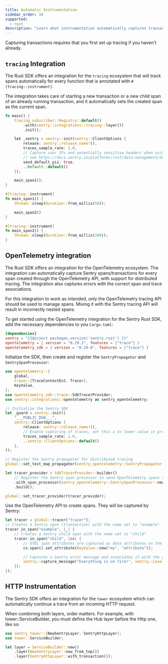 ```yaml
---
title: Automatic Instrumentation
sidebar_order: 10
supported:
  - rust
description: "Learn what instrumentation automatically captures transactions."
---
```


<Alert>

Capturing transactions requires that you first <PlatformLink to="/tracing/">set up tracing</PlatformLink> if you haven't already.

</Alert>

## `tracing` Integration

The Rust SDK offers an integration for the `tracing` ecosystem that will track spans automatically for every function that is annotated with `#[tracing::instrument]`.

The integration takes care of starting a new transaction or a new child span of an already running transaction, and it automatically sets the created span as the _current_ span.

```rust
fn main() {
    tracing_subscriber::Registry::default()
        .with(sentry::integrations::tracing::layer())
        .init();

    let _sentry = sentry::init(sentry::ClientOptions {
        release: sentry::release_name!(),
        traces_sample_rate: 1.0,
        // Capture user IPs and potentially sensitive headers when using HTTP server integrations
        // see https://docs.sentry.io/platforms/rust/data-management/data-collected for more info
        send_default_pii: true,
        ..Default::default()
    });

    main_span1();
}

#[tracing::instrument]
fn main_span1() {
    thread::sleep(Duration::from_millis(50));

    main_span2()
}

#[tracing::instrument]
fn main_span2() {
    thread::sleep(Duration::from_millis(200));
}
```

## OpenTelemetry integration

The Rust SDK offers an integration for the OpenTelemetry ecosystem.
The integration can automatically capture Sentry spans/transactions for every span created through the OpenTelemetry API, with support for distributed tracing.
The integration also captures errors with the correct span and trace associations.

For this integration to work as intended, only the OpenTelemetry tracing API should be used to manage spans. 
Mixing it with the Sentry tracing API will result in incorrectly nested spans.

To get started using the OpenTelemetry integration for the Sentry Rust SDK, add the necessary dependencies to you `Cargo.toml`:
```toml {filename:Cargo.toml}
[dependencies]
sentry = "{{@inject packages.version('sentry.rust') }}"
opentelemetry = { version = "0.29.1", features = ["trace"] }
opentelemetry_sdk = { version = "0.29.0", features = ["trace"] }
```

Initialize the SDK, then create and register the `SentryPropagator` and `SentrySpanProcessor`:

```rust
use opentelemetry::{
    global,
    trace::{TraceContextExt, Tracer},
    KeyValue,
};
use opentelemetry_sdk::trace::SdkTracerProvider;
use sentry::integrations::opentelemetry as sentry_opentelemetry;

// Initialize the Sentry SDK
let _guard = sentry::init((
    "___PUBLIC_DSN___",
    sentry::ClientOptions {
        release: sentry::release_name!(),
        // Enable capturing of traces; set this a to lower value in production.
        traces_sample_rate: 1.0,
        ..sentry::ClientOptions::default()
    },
));

// Register the Sentry propagator for distributed tracing
global::set_text_map_propagator(sentry_opentelemetry::SentryPropagator::new());

let tracer_provider = SdkTracerProvider::builder()
    // Register the Sentry span processor to send OpenTelemetry spans to Sentry
    .with_span_processor(sentry_opentelemetry::SentrySpanProcessor::new())
    .build();

global::set_tracer_provider(tracer_provider);
```

Use the OpenTelemetry API to create spans. They will be captured by Sentry:

```rust
let tracer = global::tracer("tracer");
// Creates a Sentry span (transaction) with the name set to "example"
tracer.in_span("example", |_| {
    // Creates a Sentry child span with the name set to "child"
    tracer.in_span("child", |cx| {
        // OTEL span attributes are captured as data attributes on the Sentry span
        cx.span().set_attribute(KeyValue::new("my", "attribute"));

        // Captures a Sentry error message and associates it with the ongoing child span
        sentry::capture_message("Everything is on fire!", sentry::Level::Error);
    });
});
```

## HTTP Instrumentation

The Sentry SDK offers an integration for the `tower` ecosystem which can automatically continue a trace from an incoming HTTP request.

When combining both layers, order matters. For example, with tower::ServiceBuilder, you must define the Hub layer before the Http one, like so:

```rust
use sentry_tower::{NewSentryLayer, SentryHttpLayer};
use tower::ServiceBuilder;

let layer = ServiceBuilder::new()
    .layer(NewSentryLayer::new_from_top())
    .layer(SentryHttpLayer::with_transaction());
```
